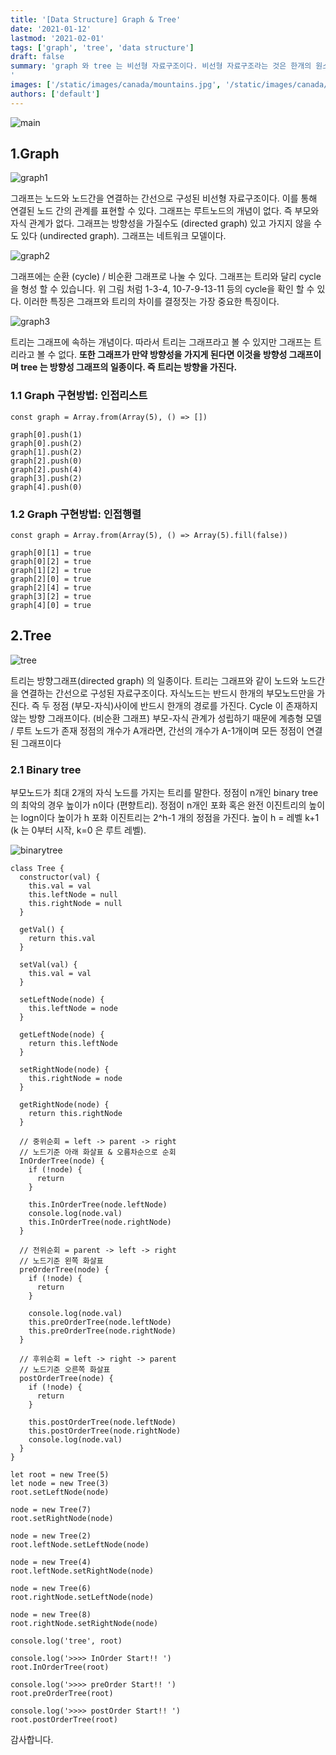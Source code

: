 ```yaml
---
title: '[Data Structure] Graph & Tree'
date: '2021-01-12'
lastmod: '2021-02-01'
tags: ['graph', 'tree', 'data structure']
draft: false
summary: 'graph 와 tree 는 비선형 자료구조이다. 비선형 자료구조라는 것은 한개의 원소 다음에 한개의 원소가 오는 선형구조와 달리 다대다 관계로 설정되어있는 구조를 말한다. 중급이상의 코딩테스트 문제에서는 거의 필수적으로 나오는 개념이고 실무진 인터뷰에서도 이들의 차이에 대해 설명하는 경우도 나오기 때문에 반드시 아는 것이 중요하다.
'
images: ['/static/images/canada/mountains.jpg', '/static/images/canada/toronto.jpg']
authors: ['default']
---
```


![main](/static/graph-tree/cover.jpg)

## 1.Graph

![graph1](/static/graph-tree/graph1.png)

그래프는 노드와 노드간을 연결하는 간선으로 구성된 비선형 자료구조이다. 이를 통해 연결된 노드 간의 관계를 표현할 수 있다. 그래프는 루트노드의 개념이 없다. 즉 부모와 자식 관계가 없다.
그래프는 방향성을 가질수도 (directed graph) 있고 가지지 않을 수도 있다 (undirected graph). 그래프는 네트워크 모델이다.

![graph2](/static/graph-tree/graph2.png)

그래프에는 순환 (cycle) / 비순환 그래프로 나눌 수 있다.
그래프는 트리와 달리 cycle 을 형성 할 수 있습니다.
위 그림 처럼 1-3-4, 10-7-9-13-11 등의 cycle을 확인 할 수 있다.
이러한 특징은 그래프와 트리의 차이를 결정짓는 가장 중요한 특징이다.

![graph3](/static/graph-tree/graph3.png)

트리는 그래프에 속하는 개념이다. 따라서 트리는 그래프라고 볼 수 있지만 그래프는 트리라고 볼 수 없다.
**또한 그래프가 만약 방향성을 가지게 된다면 이것을 방향성 그래프이며 tree 는 방향성 그래프의 일종이다. 즉 트리는 방향을 가진다.**

### 1.1 Graph 구현방법: 인접리스트

```tsx
const graph = Array.from(Array(5), () => [])

graph[0].push(1)
graph[0].push(2)
graph[1].push(2)
graph[2].push(0)
graph[2].push(4)
graph[3].push(2)
graph[4].push(0)
```

### 1.2 Graph 구현방법: 인접행렬

```tsx
const graph = Array.from(Array(5), () => Array(5).fill(false))

graph[0][1] = true
graph[0][2] = true
graph[1][2] = true
graph[2][0] = true
graph[2][4] = true
graph[3][2] = true
graph[4][0] = true
```

## 2.Tree

![tree](/static/graph-tree/tree.png)

트리는 방향그래프(directed graph) 의 일종이다. 트리는 그래프와 같이 노드와 노드간을 연결하는 간선으로 구성된 자료구조이다. 자식노드는 반드시 한개의 부모노드만을 가진다.
즉 두 정점 (부모-자식)사이에 반드시 한개의 경로를 가진다. Cycle 이 존재하지 않는 방향 그래프이다. (비순환 그래프) 부모-자식 관계가 성립하기 때문에 계층형 모델 / 루트 노드가 존재
정점의 개수가 A개라면, 간선의 개수가 A-1개이며 모든 정점이 연결된 그래프이다

### 2.1 Binary tree

부모노드가 최대 2개의 자식 노드를 가지는 트리를 말한다. 정점이 n개인 binary tree 의 최악의 경우 높이가 n이다 (편향트리). 정점이 n개인 포화 혹은 완전 이진트리의 높이는 logn이다
높이가 h 포화 이진트리는 2^h-1 개의 정점을 가진다. 높이 h = 레벨 k+1 (k 는 0부터 시작, k=0 은 루트 레벨).

![binarytree](/static/graph-tree/binarytree.png)

```tsx
class Tree {
  constructor(val) {
    this.val = val
    this.leftNode = null
    this.rightNode = null
  }

  getVal() {
    return this.val
  }

  setVal(val) {
    this.val = val
  }

  setLeftNode(node) {
    this.leftNode = node
  }

  getLeftNode(node) {
    return this.leftNode
  }

  setRightNode(node) {
    this.rightNode = node
  }

  getRightNode(node) {
    return this.rightNode
  }

  // 중위순회 = left -> parent -> right
  // 노드기준 아래 화살표 & 오름차순으로 순회
  InOrderTree(node) {
    if (!node) {
      return
    }

    this.InOrderTree(node.leftNode)
    console.log(node.val)
    this.InOrderTree(node.rightNode)
  }

  // 전위순회 = parent -> left -> right
  // 노드기준 왼쪽 화살표
  preOrderTree(node) {
    if (!node) {
      return
    }

    console.log(node.val)
    this.preOrderTree(node.leftNode)
    this.preOrderTree(node.rightNode)
  }

  // 후위순회 = left -> right -> parent
  // 노드기준 오른쪽 화살표
  postOrderTree(node) {
    if (!node) {
      return
    }

    this.postOrderTree(node.leftNode)
    this.postOrderTree(node.rightNode)
    console.log(node.val)
  }
}

let root = new Tree(5)
let node = new Tree(3)
root.setLeftNode(node)

node = new Tree(7)
root.setRightNode(node)

node = new Tree(2)
root.leftNode.setLeftNode(node)

node = new Tree(4)
root.leftNode.setRightNode(node)

node = new Tree(6)
root.rightNode.setLeftNode(node)

node = new Tree(8)
root.rightNode.setRightNode(node)

console.log('tree', root)

console.log('>>>> InOrder Start!! ')
root.InOrderTree(root)

console.log('>>>> preOrder Start!! ')
root.preOrderTree(root)

console.log('>>>> postOrder Start!! ')
root.postOrderTree(root)
```

감사합니다.
